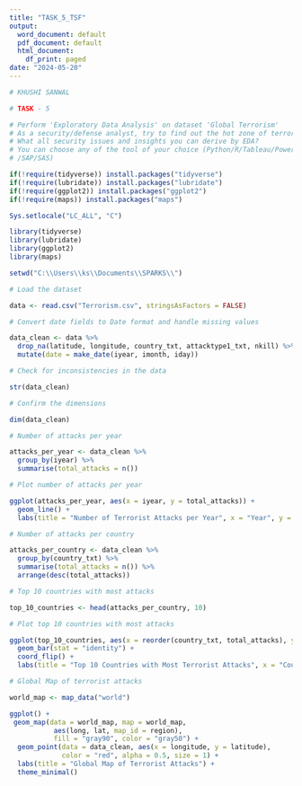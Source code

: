 ---
title: "TASK_5_TSF"
output:
  word_document: default
  pdf_document: default
  html_document:
    df_print: paged
date: "2024-05-20"
---

```{r }
# KHUSHI SANWAL

# TASK - 5

# Perform 'Exploratory Data Analysis' on dataset 'Global Terrorism'
# As a security/defense analyst, try to find out the hot zone of terrorism.
# What all security issues and insights you can derive by EDA?
# You can choose any of the tool of your choice (Python/R/Tableau/PowerBl/Excel
# /SAP/SAS)

if(!require(tidyverse)) install.packages("tidyverse")
if(!require(lubridate)) install.packages("lubridate")
if(!require(ggplot2)) install.packages("ggplot2")
if(!require(maps)) install.packages("maps")

Sys.setlocale("LC_ALL", "C")

library(tidyverse)
library(lubridate)
library(ggplot2)
library(maps)

setwd("C:\\Users\\ks\\Documents\\SPARKS\\")

# Load the dataset

data <- read.csv("Terrorism.csv", stringsAsFactors = FALSE)

# Convert date fields to Date format and handle missing values

data_clean <- data %>%
  drop_na(latitude, longitude, country_txt, attacktype1_txt, nkill) %>%
  mutate(date = make_date(iyear, imonth, iday))

# Check for inconsistencies in the data

str(data_clean)

# Confirm the dimensions

dim(data_clean)

# Number of attacks per year

attacks_per_year <- data_clean %>%
  group_by(iyear) %>%
  summarise(total_attacks = n())

# Plot number of attacks per year

ggplot(attacks_per_year, aes(x = iyear, y = total_attacks)) +
  geom_line() +
  labs(title = "Number of Terrorist Attacks per Year", x = "Year", y = "Total Attacks")

# Number of attacks per country

attacks_per_country <- data_clean %>%
  group_by(country_txt) %>%
  summarise(total_attacks = n()) %>%
  arrange(desc(total_attacks))

# Top 10 countries with most attacks

top_10_countries <- head(attacks_per_country, 10)

# Plot top 10 countries with most attacks

ggplot(top_10_countries, aes(x = reorder(country_txt, total_attacks), y = total_attacks)) +
  geom_bar(stat = "identity") +
  coord_flip() +
  labs(title = "Top 10 Countries with Most Terrorist Attacks", x = "Country", y = "Total Attacks")

# Global Map of terrorist attacks

world_map <- map_data("world")

ggplot() +
 geom_map(data = world_map, map = world_map,
           aes(long, lat, map_id = region),
           fill = "gray90", color = "gray50") +
  geom_point(data = data_clean, aes(x = longitude, y = latitude),
             color = "red", alpha = 0.5, size = 1) +
  labs(title = "Global Map of Terrorist Attacks") +
  theme_minimal()
```